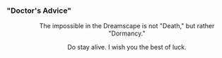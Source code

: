 ==="Doctor's Advice"===
:<div align="center">The impossible in the Dreamscape is not "Death," but rather "Dormancy."</div>
:<div align="center">Do stay alive. I wish you the best of luck.</div>
